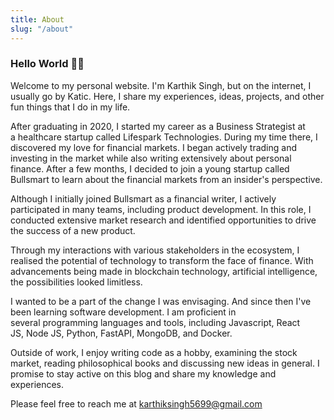 ```yaml
---
title: About
slug: "/about"
---
```


### Hello World 👋🏼

Welcome to my personal website. I'm Karthik Singh, but on the internet, I usually go by Katic. Here, I share my experiences, ideas, projects, and other fun things that I do in my life.

After graduating in 2020, I started my career as a Business Strategist at a healthcare startup called Lifespark Technologies. During my time there, I discovered my love for financial markets. I began actively trading and investing in the market while also writing extensively about personal finance. After a few months, I decided to join a young startup called Bullsmart to learn about the financial markets from an insider's perspective.

Although I initially joined Bullsmart as a financial writer, I actively participated in many teams, including product development. In this role, I conducted extensive market research and identified opportunities to drive the success of a new product. 

Through my interactions with various stakeholders in the ecosystem, I realised the potential of technology to transform the face of finance. With advancements being made in blockchain technology, artificial intelligence, the possibilities looked limitless. 

I wanted to be a part of the change I was envisaging. And since then I've been learning software development. I am proficient in several programming languages and tools, including Javascript, React JS, Node JS, Python, FastAPI, MongoDB, and Docker. 

Outside of work, I enjoy writing code as a hobby, examining the stock market, reading philosophical books and discussing new ideas in general. I promise to stay active on this blog and share my knowledge and experiences.

Please feel free to reach me at karthiksingh5699@gmail.com

